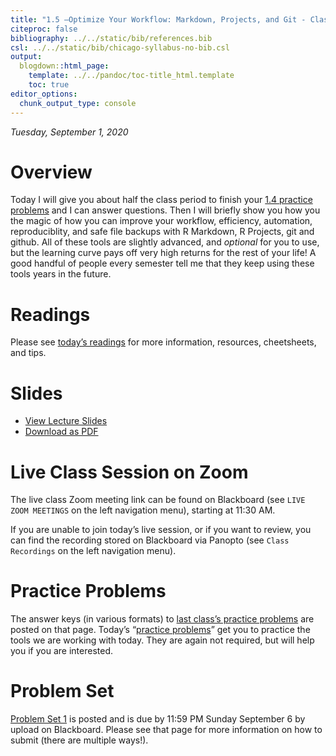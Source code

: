 ```yaml
---
title: "1.5 —Optimize Your Workflow: Markdown, Projects, and Git - Class Notes"
citeproc: false
bibliography: ../../static/bib/references.bib
csl: ../../static/bib/chicago-syllabus-no-bib.csl
output:
  blogdown::html_page:
    template: ../../pandoc/toc-title_html.template
    toc: true
editor_options: 
  chunk_output_type: console
---
```


*Tuesday, September 1, 2020*

# Overview

Today I will give you about half the class period to finish your [1.4 practice problems](/practice/1.4-practice) and I can answer questions. Then I will briefly show you how you the magic of how you can improve your workflow, efficiency, automation, reproduciblity, and safe file backups with R Markdown, R Projects, git and github. All of these tools are slightly advanced, and *optional* for you to use, but the learning curve pays off very high returns for the rest of your life! A good handful of people every semester tell me that they keep using these tools years in the future.

# Readings

Please see [today's readings](/reading/1.5-reading) for more information, resources, cheetsheets, and tips.

# Slides

- [<i class="fas fa-chalkboard-teacher"></i> View Lecture Slides](/slides/1.5-slides.html)
- [<i class="fas fa-file-pdf"></i> Download as PDF](/slides/1.5-slides.pdf)

# Live Class Session on Zoom

The live class <i class="fas fa-video"></i> Zoom meeting link can be found on Blackboard (see `LIVE ZOOM MEETINGS` on the left navigation menu), starting at 11:30 AM.

If you are unable to join today's live session, or if you want to review, you can find the recording stored on Blackboard via Panopto (see `Class Recordings` on the left navigation menu).

# Practice Problems

The answer keys (in various formats) to [last class’s practice problems](/practice/1.4-r-practice) are posted on that page. Today’s "[practice problems](/r/1.5-r-practice.html)" get you to practice the tools we are working with today. They are again not required, but will help you if you are interested.

# Problem Set

[Problem Set 1](/assignment/01-problem-set.html) is posted and is due by 11:59 PM Sunday September 6 by upload on Blackboard. Please see that page for more information on how to submit (there are multiple ways!).

